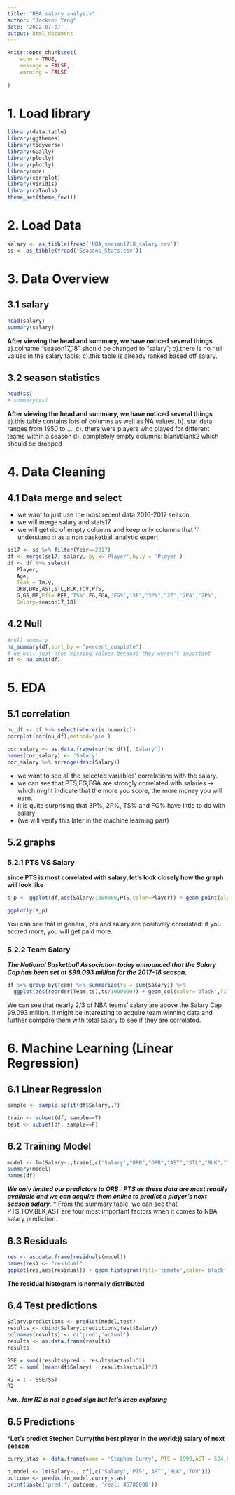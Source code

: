 ```yaml
---
title: "NBA salary analysis"
author: "Jackson Yang"
date: '2022-07-07'
output: html_document
---
```


```r
knitr::opts_chunk$set(
	echo = TRUE,
	message = FALSE,
	warning = FALSE
	
)
```

# 1. Load library
```r
library(data.table)
library(ggthemes)
library(tidyverse)
library(GGally)
library(plotly)
library(plotly)
library(mde)
library(corrplot)
library(viridis)
library(caTools)
theme_set(theme_few())
```

# 2. Load Data
```r
salary <- as_tibble(fread('NBA_season1718_salary.csv'))
ss <- as_tibble(fread('Seasons_Stats.csv'))
```

# 3. Data Overview 
## 3.1 salary
```r
head(salary)
summary(salary)
```
**After viewing the head and summary, we have noticed several things**
a).colname "season17_18" should be changed to "salary"; 
b).there is no null values in the salary table; 
c).this table is already ranked based off salary.

## 3.2 season statistics
```r
head(ss)
# summary(ss)
```

**After viewing the head and summary, we have noticed several things**
a).this table contains lots of columns as well as NA values.
b). stat data ranges from 1950 to ....
c). there were players who played for different teams within a season
d). completely empty columns: blani/blank2 which should be dropped

# 4. Data Cleaning
## 4.1 Data merge and select
* we want to just use the most recent data 2016-2017 season
* we will merge salary and stats17
* we will get rid of empty columns and keep only columns that 'I' understand :) as a non basketball analytic expert
```r
ss17 <- ss %>% filter(Year==2017)
df <- merge(ss17, salary, by.x='Player',by.y = 'Player')
df <- df %>% select(
   Player, 
   Age,
   Team = Tm.y,
   ORB,DRB,AST,STL,BLK,TOV,PTS,
   G,GS,MP,Eff= PER,"TS%",FG,FGA,'FG%',"3P","3P%","2P","2PA","2P%",
   Salary=season17_18)
```
## 4.2 Null
```r
#null summary
na_summary(df,sort_by = "percent_complete") 
# we will just drop missing values because they weren't important 
df <- na.omit(df)
```

# 5. EDA
## 5.1 correlation
```r
nu_df <- df %>% select(where(is.numeric))
corrplot(cor(nu_df),method='pie')

cor_salary <- as.data.frame(cor(nu_df)[,'Salary'])
names(cor_salary) <- 'Salary'
cor_salary %>% arrange(desc(Salary))

```
* we want to see all the selected variables' correlations with the salary.
* we can see that PTS,FG,FGA are strongly correlated with salaries -> which might indicate that the more you score, the more money you will earn.
* it is quite surprising that 3P%, 2P%, TS% and FG% have little to do with salary 
* (we will verify this later in the machine learning part)

## 5.2 graphs
### 5.2.1 PTS VS Salary
**since PTS is most correlated with salary, let's look closely how the graph will look like**

```r
s_p <- ggplot(df,aes(Salary/1000000,PTS,color=Player)) + geom_point(alpha=0.5) + labs(x='Salary(million)', y='Total Points Scored', title='Salary vs Point')  +theme(plot.title = element_text(hjust=.5,size=14,face='bold'),legend.position = "none") + scale_y_continuous(breaks=seq(0,3000,500))+scale_x_continuous(breaks=seq(0,40,5)) 

ggplotly(s_p)
```
You can see that in general, pts and salary are positively correlated: if you scored more, you will get paid more.

### 5.2.2 Team Salary
***The National Basketball Association today announced that the Salary Cap has been set at $99.093 million for the 2017-18 season.***
```r
df %>% group_by(Team) %>% summarize(ts = sum(Salary)) %>% 
  ggplot(aes(reorder(Team,ts),ts/1000000)) + geom_col(color='black',fill=' tomato') + coord_flip()+labs(x='Total Salary(million)',y=NULL,title='Total Salary per Team') + theme(plot.title = element_text(size=14, hjust=.5)) + geom_hline(yintercept = 99.093,linetype='dotted',color='blue',size=1.5)
```
We can see that nearly 2/3 of NBA teams' salary are above the Salary Cap 99.093 million. It might be interesting to acquire team winning data and further compare them with total salary to see if they are correlated.

# 6. Machine Learning (Linear Regression)
## 6.1 Linear Regression
```r
sample <- sample.split(df$Salary,.7)

train <- subset(df, sample==T)
test <- subset(df, sample==F)

```
## 6.2 Training Model
```r
model <- lm(Salary~.,train[,c('Salary',"ORB","DRB","AST","STL","BLK","TOV","PTS")])
summary(model)
names(df)
```
***We only limited our predictors to ORB : PTS as these data are most readily available and we can acquire them online to predict a player's next season salary.***
* From the summary table, we can see that PTS,TOV,BLK,AST are four most important factors when it comes to NBA salary prediction.

## 6.3 Residuals
```r
res <- as.data.frame(residuals(model))
names(res) <- "residual"
ggplot(res,aes(residual)) + geom_histogram(fill='tomato',color='black')
```
**The residual histogram is normally distributed**

## 6.4 Test predictions
```r
Salary.predictions <- predict(model,test)
results <- cbind(Salary.predictions,test$Salary)
colnames(results) <- c('pred','actual')
results <- as.data.frame(results)
results

SSE = sum((results$pred - results$actual)^2)
SST = sum( (mean(df$Salary) - results$actual)^2)

R2 = 1 - SSE/SST
R2
```
***hm.. low R2 is not a good sign but let's keep exploring***

## 6.5 Predictions
***Let's predict Stephen Curry(the best player in the world:)) salary of next season**
```r
curry_stas <- data.frame(name = 'Stephen Curry', PTS = 1999,AST = 524,BLK=17,TOV=239 )

n_model <- lm(Salary~., df[,c('Salary','PTS','AST','BLK','TOV')])
outcome <- predict(n_model,curry_stas)
print(paste('pred:', outcome, 'real: 45780000'))
```











